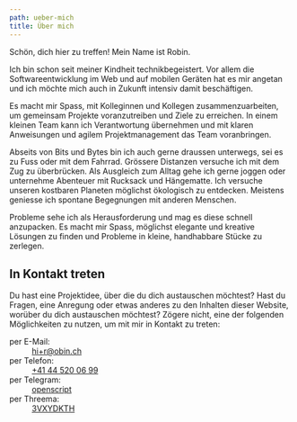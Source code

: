 ```yaml
---
path: ueber-mich
title: Über mich
---
```


Schön, dich hier zu treffen! Mein Name ist Robin.

Ich bin schon seit meiner Kindheit technikbegeistert. Vor allem die Softwareentwicklung im Web und auf mobilen Geräten hat es mir angetan und ich möchte mich auch in Zukunft intensiv damit beschäftigen.

Es macht mir Spass, mit Kolleginnen und Kollegen zusammenzuarbeiten, um gemeinsam Projekte voranzutreiben und Ziele zu erreichen. In einem kleinen Team kann ich Verantwortung übernehmen und mit klaren Anweisungen und agilem Projektmanagement das Team voranbringen.

Abseits von Bits und Bytes bin ich auch gerne draussen unterwegs, sei es zu Fuss oder mit dem Fahrrad. Grössere Distanzen versuche ich mit dem Zug zu überbrücken. Als Ausgleich zum Alltag gehe ich gerne joggen oder unternehme Abenteuer mit Rucksack und Hängematte. Ich versuche unseren kostbaren Planeten möglichst ökologisch zu entdecken. Meistens geniesse ich spontane Begegnungen mit anderen Menschen.

Probleme sehe ich als Herausforderung und mag es diese schnell anzupacken. Es macht mir Spass, möglichst elegante und kreative Lösungen zu finden und Probleme in kleine, handhabbare Stücke zu zerlegen.

## In Kontakt treten

Du hast eine Projektidee, über die du dich austauschen möchtest? Hast du Fragen, eine Anregung oder etwas anderes zu den Inhalten dieser Website, worüber du dich austauschen möchtest? Zögere nicht, eine der folgenden Möglichkeiten zu nutzen, um mit mir in Kontakt zu treten:

<dl>
  <dt>per E-Mail:</dt>
  <dd>
    <a href="mailto:hi+r@obin.ch">hi+r@obin.ch</a>
  </dd>
  <dt>per Telefon:</dt>
  <dd>
    <a href="tel:+41445200699">+41 44 520 06 99</a>
  </dd>
  <dt>per Telegram:</dt>
  <dd>
    <a href="https://t.me/openscript">openscript</a>
  </dd>
  <dt>per Threema:</dt>
  <dd>
    <a href="https://threema.id/3VXYDKTH">3VXYDKTH</a>
  </dd>
</dl>
